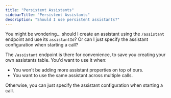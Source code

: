 ```yaml
---
title: "Persistent Assistants"
sidebarTitle: "Persistent Assistants"
description: "Should I use persistent assistants?"
---
```


You might be wondering... should I create an assistant using the `/assistant` endpoint and use its `assistantId`? Or can I just specify the assistant configuration when starting a call?

The `/assistant` endpoint is there for convenience, to save you creating your own assistants table. You'd want to use it when:

- You won't be adding more assistant properties on top of ours.
- You want to use the same assistant across multiple calls.

Otherwise, you can just specify the assistant configuration when starting a call.
